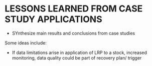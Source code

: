# LESSONS LEARNED FROM CASE STUDY APPLICATIONS

- SYnthesize main results and conclusions from case studies




Some ideas include:

- If data limitations arise in application of LRP to a stock, increased monitoring, data quality could be part of recovery plan/ trigger
